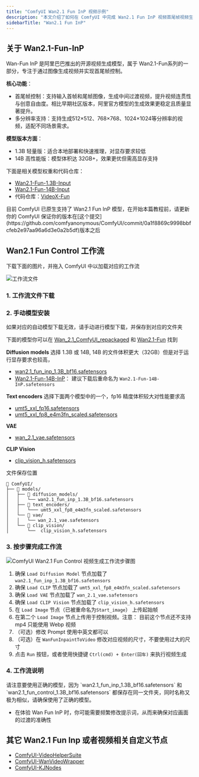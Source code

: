 ```yaml
---
title: "ComfyUI Wan2.1 Fun InP 视频示例"
description: "本文介绍了如何在 ComfyUI 中完成 Wan2.1 Fun InP 视频首尾帧视频生成示例"
sidebarTitle: "Wan2.1 Fun InP"
---
```


## 关于 Wan2.1-Fun-InP

Wan-Fun InP 是阿里巴巴推出的开源视频生成模型，属于 ​​Wan2.1-Fun​​ 系列的一部分，专注于通过图像生成视频并实现首尾帧控制。

**核心功能**：
- 首尾帧控制：支持输入首帧和尾帧图像，生成中间过渡视频，提升视频连贯性与创意自由度。相比早期社区版本，阿里官方模型的生成效果更稳定且质量显著提升。
- 多分辨率支持：支持生成512×512、768×768、1024×1024等分辨率的视频，适配不同场景需求。


**模型版本方面**：
- 1.3B 轻量版：适合本地部署和快速推理，对显存要求较低
- 14B 高性能版：模型体积达 32GB+，效果更优但需高显存支持

下面是相关模型权重和代码仓库：

- [Wan2.1-Fun-1.3B-Input](https://huggingface.co/alibaba-pai/Wan2.1-Fun-1.3B-Input)
- [Wan2.1-Fun-14B-Input](https://huggingface.co/alibaba-pai/Wan2.1-Fun-14B-Input)
- 代码仓库：[VideoX-Fun](https://github.com/aigc-apps/VideoX-Fun)


<Tip>
目前 ComfyUI 已原生支持了 Wan2.1 Fun InP 模型，在开始本篇教程前，请更新你的 ComfyUI 保证你的版本在[这个提交](https://github.com/comfyanonymous/ComfyUI/commit/0a1f8869c9998bbfcfeb2e97aa96a6d3e0a2b5df)版本之后
</Tip>

## Wan2.1 Fun Control 工作流

下载下面的图片，并拖入 ComfyUI 中以加载对应的工作流

![工作流文件](https://raw.githubusercontent.com/Comfy-Org/example_workflows/main/wan2.1_fun_inp/wan2.1_fun_inp.webp)

### 1. 工作流文件下载

### 2. 手动模型安装

如果对应的自动模型下载无效，请手动进行模型下载，并保存到对应的文件夹

下面的模型你可以在 [Wan_2.1_ComfyUI_repackaged](https://huggingface.co/Comfy-Org/Wan_2.1_ComfyUI_repackaged) 和 [Wan2.1-Fun](https://huggingface.co/collections/alibaba-pai/wan21-fun-67e4fb3b76ca01241eb7e334) 找到

**Diffusion models** 选择 1.3B 或 14B, 14B 的文件体积更大（32GB）但是对于运行显存要求也较高，
- [wan2.1_fun_inp_1.3B_bf16.safetensors](https://huggingface.co/Comfy-Org/Wan_2.1_ComfyUI_repackaged/resolve/main/split_files/diffusion_models/wan2.1_fun_inp_1.3B_bf16.safetensors?download=true)
- [Wan2.1-Fun-14B-InP](https://huggingface.co/alibaba-pai/Wan2.1-Fun-14B-InP/resolve/main/diffusion_pytorch_model.safetensors?download=true)： 建议下载后重命名为 `Wan2.1-Fun-14B-InP.safetensors`

**Text encoders** 选择下面两个模型中的一个，fp16 精度体积较大对性能要求高
- [umt5_xxl_fp16.safetensors](https://huggingface.co/Comfy-Org/Wan_2.1_ComfyUI_repackaged/resolve/main/split_files/text_encoders/umt5_xxl_fp16.safetensors?download=true)
- [umt5_xxl_fp8_e4m3fn_scaled.safetensors](https://huggingface.co/Comfy-Org/Wan_2.1_ComfyUI_repackaged/resolve/main/split_files/text_encoders/umt5_xxl_fp8_e4m3fn_scaled.safetensors?download=true)

**VAE**
- [wan_2.1_vae.safetensors](https://huggingface.co/Comfy-Org/Wan_2.1_ComfyUI_repackaged/resolve/main/split_files/vae/wan_2.1_vae.safetensors?download=true)

**CLIP Vision** 
- [clip_vision_h.safetensors](https://huggingface.co/Comfy-Org/Wan_2.1_ComfyUI_repackaged/resolve/main/split_files/clip_vision/clip_vision_h.safetensors?download=true)

文件保存位置
```
📂 ComfyUI/
├── 📂 models/
│   ├── 📂 diffusion_models/
│   │   └── wan2.1_fun_inp_1.3B_bf16.safetensors
│   ├── 📂 text_encoders/
│   │   └─── umt5_xxl_fp8_e4m3fn_scaled.safetensors
│   └── 📂 vae/
│   │   └── wan_2.1_vae.safetensors
│   └── 📂 clip_vision/
│       └──  clip_vision_h.safetensors                 
```

### 3. 按步骤完成工作流

![ComfyUI Wan2.1 Fun Control 视频生成工作流步骤图](/images/tutorial/video/wan/fun_inp_flow_diagram.png)

1. 确保 `Load Diffusion Model` 节点加载了 `wan2.1_fun_inp_1.3B_bf16.safetensors`
2. 确保 `Load CLIP` 节点加载了 `umt5_xxl_fp8_e4m3fn_scaled.safetensors`
3. 确保 `Load VAE` 节点加载了 `wan_2.1_vae.safetensors`
4. 确保 `Load CLIP Vision` 节点加载了 `clip_vision_h.safetensors `
5. 在 `Load Image` 节点（已被重命名为`Start_image`） 上传起始帧
6. 在第二个 `Load Image` 节点上传用于控制视频。注意： 目前这个节点还不支持 mp4 只能使用 Webp 视频
7. （可选）修改 Prompt 使用中英文都可以
8. （可选）在 `WanFunInpaintToVideo` 修改对应视频的尺寸，不要使用过大的尺寸
9. 点击 `Run` 按钮，或者使用快捷键 `Ctrl(cmd) + Enter(回车)` 来执行视频生成

### 4. 工作流说明

<Tip>
请注意要使用正确的模型，因为 `wan2.1_fun_inp_1.3B_bf16.safetensors` 和  `wan2.1_fun_control_1.3B_bf16.safetensors` 都保存在同一文件夹，同时名称又极为相似，请确保使用了正确的模型。
</Tip>

- 在体验 Wan Fun InP 时，你可能需要频繁修改提示词，从而来确保对应画面的过渡的准确性

## 其它 Wan2.1 Fun Inp 或者视频相关自定义节点

- [ComfyUI-VideoHelperSuite](https://github.com/Kosinkadink/ComfyUI-VideoHelperSuite) 
- [ComfyUI-WanVideoWrapper](https://github.com/kijai/ComfyUI-WanVideoWrapper)
- [ComfyUI-KJNodes](https://github.com/kijai/ComfyUI-KJNodes)